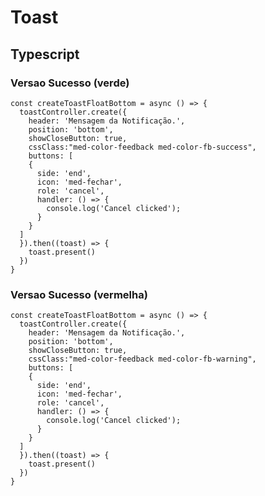 
<Meta title="Components/Compositions/Toast/Usage" />

# Toast



## Typescript

### Versao Sucesso (verde)

```
const createToastFloatBottom = async () => {
  toastController.create({
    header: 'Mensagem da Notificação.',
    position: 'bottom',
    showCloseButton: true,
    cssClass:"med-color-feedback med-color-fb-success",
    buttons: [
    {
      side: 'end',
      icon: 'med-fechar',
      role: 'cancel',
      handler: () => {
        console.log('Cancel clicked');
      }
    }
  ]
  }).then((toast) => {
    toast.present()
  })
}
```

### Versao Sucesso (vermelha)

```
const createToastFloatBottom = async () => {
  toastController.create({
    header: 'Mensagem da Notificação.',
    position: 'bottom',
    showCloseButton: true,
    cssClass:"med-color-feedback med-color-fb-warning",
    buttons: [
    {
      side: 'end',
      icon: 'med-fechar',
      role: 'cancel',
      handler: () => {
        console.log('Cancel clicked');
      }
    }
  ]
  }).then((toast) => {
    toast.present()
  })
}
```
